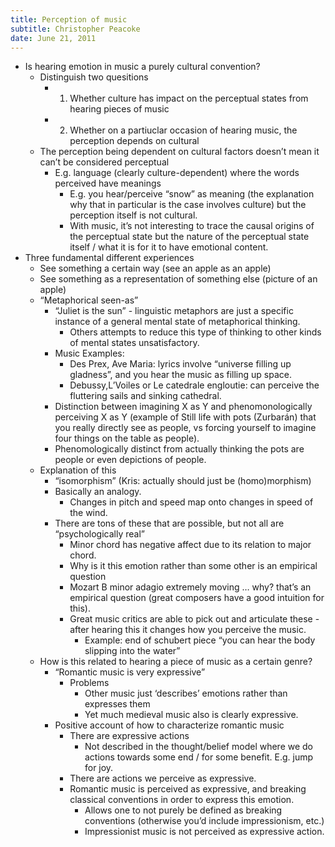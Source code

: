 ```yaml
---
title: Perception of music
subtitle: Christopher Peacoke
date: June 21, 2011
---
```



- Is hearing emotion in music a purely cultural convention?
  - Distinguish two quesitions
    - 1. Whether culture has impact on the perceptual states from hearing pieces of music
    - 2. Whether on a partiuclar occasion of hearing music, the perception depends on cultural
  - The perception being dependent on cultural factors doesn't mean it can't be considered perceptual
    - E.g. language (clearly culture-dependent) where the words perceived have meanings
      - E.g. you hear/perceive "snow" as meaning <snow> (the explanation why that in particular is the case involves culture) but the perception itself is not cultural.
      - With music, it's not interesting to trace the causal origins of the perceptual state but the nature of the perceptual state itself / what it is for it to have emotional content.
- Three fundamental different experiences
  - See something a certain way (see an apple as an apple)
  - See something as a representation of something else (picture of an apple)
  - "Metaphorical seen-as"
    - "Juliet is the sun" - linguistic metaphors are just a specific instance of a general mental state of metaphorical thinking.
      - Others attempts to reduce this type of thinking to other kinds of mental states unsatisfactory.
    - Music Examples:
      - Des Prex, Ave Maria: lyrics involve "universe filling up gladness", and you hear the music as filling up space.
      - Debussy,L'Voiles or Le catedrale engloutie: can perceive the fluttering sails and sinking cathedral.
    - Distinction between imagining X as Y and phenomonologically perceiving X as Y (example of Still life with pots (Zurbarán) that you really directly see as people, vs forcing yourself to imagine four things on the table as people).
    - Phenomologically distinct from actually thinking the pots are people or even depictions of people.
  - Explanation of this
    - "isomorphism" (Kris: actually should just be (homo)morphism)
    - Basically an analogy.
      - Changes in pitch and speed map onto changes in speed of the wind.
    - There are tons of these that are possible, but not all are "psychologically real"
      - Minor chord has negative affect due to its relation to major chord.
      - Why is it this emotion rather than some other is an empirical question
      - Mozart B minor adagio extremely moving ... why? that's an empirical question (great composers have a good intuition for this).
      - Great music critics are able to pick out and articulate these - after hearing this it changes how you perceive the music.
        - Example: end of schubert piece "you can hear the body slipping into the water"
  - How is this related to hearing a piece of music as a certain genre?
    - "Romantic music is very expressive"
      - Problems
        - Other music just 'describes' emotions rather than expresses them
        -  Yet much medieval music also is clearly expressive.
    - Positive account of how to characterize romantic music
      - There are expressive actions
        - Not described in the thought/belief model where we do actions towards some end / for some benefit. E.g. jump for joy.
      - There are actions we perceive as expressive.
      - Romantic music is perceived as expressive, and breaking classical conventions in order to express this emotion.
        - Allows one to not purely be defined as breaking conventions (otherwise you'd include impressionism, etc.)
        - Impressionist music is not perceived as expressive action.
